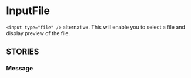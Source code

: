 

<Meta of={InputFile} />

# InputFile

`<input type="file" />` alternative.
This will enable you to select a file and display preview of the file.

<Canvas of={InputFile.Primary}/>

<Controls />

<h2 className="h6 sb-unstyled fw-light">STORIES</h2>

### Message 
<Canvas of={InputFile.Message}/>
